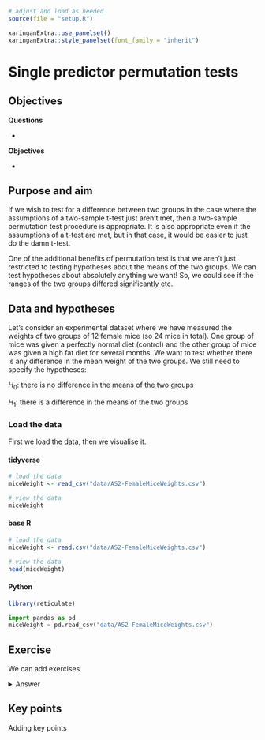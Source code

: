 ```r
# adjust and load as needed
source(file = "setup.R")
```


```r
xaringanExtra::use_panelset()
xaringanExtra::style_panelset(font_family = "inherit")
```

# Single predictor permutation tests

## Objectives
:::objectives
**Questions**

- 

**Objectives**

- 
:::

## Purpose and aim
If we wish to test for a difference between two groups in the case where the assumptions of a two-sample t-test just aren’t met, then a two-sample permutation test procedure is appropriate. It is also appropriate even if the assumptions of a t-test are met, but in that case, it would be easier to just do the damn t-test.

One of the additional benefits of permutation test is that we aren’t just restricted to testing hypotheses about the means of the two groups. We can test hypotheses about absolutely anything we want! So, we could see if the ranges of the two groups differed significantly etc.


## Data and hypotheses
Let’s consider an experimental dataset where we have measured the weights of two groups of 12 female mice (so 24 mice in total). One group of mice was given a perfectly normal diet (control) and the other group of mice was given a high fat diet for several months. We want to test whether there is any difference in the mean weight of the two groups. We still need to specify the hypotheses:

$H_0$: there is no difference in the means of the two groups

$H_1$: there is a difference in the means of the two groups

### Load the data {.panelset}
First we load the data, then we visualise it.

#### tidyverse {.unnumbered}

```r
# load the data
miceWeight <- read_csv("data/AS2-FemaleMiceWeights.csv")

# view the data
miceWeight
```

#### base R {.unnumbered}

```r
# load the data
miceWeight <- read.csv("data/AS2-FemaleMiceWeights.csv")

# view the data
head(miceWeight)
```

#### Python {.unnumbered}

```r
library(reticulate)
```

```python
import pandas as pd
miceWeight = pd.read_csv("data/AS2-FemaleMiceWeights.csv")
```

## Exercise
:::exercise
We can add exercises

<details><summary>Answer</summary>
With answers
</details>
:::

## Key points

:::keypoints
Adding key points
:::
